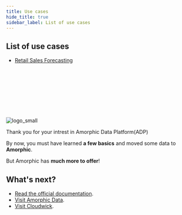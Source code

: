 ```yaml
---
title: Use cases
hide_title: true
sidebar_label: List of use cases
---
```


## List of use cases

- [Retail Sales Forecasting](./use-case/retail-sales-forecast/)

<br/><br/><br/><br/>
<br/><br/><br/>

![logo_small](/img/core/logo.svg)

Thank you for your intrest in Amorphic Data Platform(ADP)

By now, you must have learned **a few basics** and moved some data to **Amorphic**.

But Amorphic has **much more to offer**!

## What's next?

- [Read the official documentation](https://amorphicdata.readthedocs.io/en/latest/).
- [Visit Amorphic Data](https://amorphicdata.com/).
- [Visit Cloudwick](https://cloudwick.com/).
